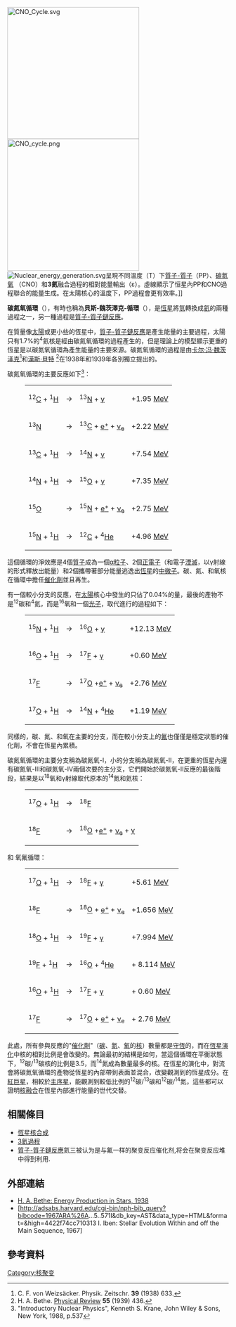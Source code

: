 {{NoteTA|G1=物理學}}

[[File:CNO_Cycle.svg|300px]] 
[[File:CNO_cycle.png|300px]]
[[File:Nuclear_energy_generation.svg|right]]呈現不同溫度（T）下[[質子-質子鏈反應|質子-質子]]（PP）、[[碳氮氧循環|碳氮氧]] （CNO）和'''3氦'''融合過程的相對能量輸出（ε）。虛線顯示了恒星內PP和CNO過程聯合的能量生成。在太陽核心的溫度下，PP過程會更有效率。]]

'''碳氮氧循環'''（'''{{lang|en|CNO cycle}}'''），有時也稱為'''貝斯-魏茨澤克-循環'''（'''{{lang|en|Bethe-Weizsäcker-cycle}}'''），是[[恆星|恆星]]將[[氫|氫]]轉換成[[氦|氦]]的兩種過程之一，另一種過程是[[質子-質子鏈反應|質子-質子鏈反應]]。

在質量像[[太陽|太陽]]或更小些的恆星中，[[質子-質子鏈反應|質子-質子鏈反應]]是產生能量的主要過程，太陽只有1.7%的<sup>4</sup>氦核是經由碳氮氧循環的過程產生的，但是理論上的模型顯示更重的恆星是以碳氮氧循環為產生能量的主要來源。碳氮氧循環的過程是由[[卡尔·冯·魏茨泽克|卡尔·冯·魏茨泽克]]<ref>C. F. von Weizsäcker.  Physik. Zeitschr. '''39''' (1938) 633.</ref>和[[漢斯·貝特|漢斯·貝特]] <ref>H. A. Bethe.  [[Physical_Review|Physical Review]] '''55''' (1939) 436.</ref>在1938年和1939年各別獨立提出的。

碳氮氧循環的主要反應如下<ref name="Krane">"Introductory Nuclear Physics", Kenneth S. Krane, John Wiley & Sons, New York, 1988, p.537</ref>：

<dl><dd>
{| class="wikitable"
|<sup>12</sup>[[碳|C]] + <sup>1</sup>[[氫|H]] ||→|| <sup>13</sup>[[氮|N]] + [[γ射線|γ]] ||+1.95 [[電子伏特|MeV]]
|-
|<sup>13</sup>[[氮|N]] ||→|| <sup>13</sup>[[碳|C]] + [[正電子|e<sup>+</sup>]] + [[中微子|ν<sub>e</sub>]] ||+2.22 [[電子伏特|MeV]]
|-
|<sup>13</sup>[[碳|C]] + <sup>1</sup>[[氫|H]] ||→|| <sup>14</sup>[[氮|N]] + [[γ射線|γ]]  ||+7.54  [[電子伏特|MeV]]
|-
|<sup>14</sup>[[氮|N]] + <sup>1</sup>[[氫|H]] ||→|| <sup>15</sup>[[氧|O]] + [[γ射線|γ]]  ||+7.35 [[電子伏特|MeV]]
|-
|<sup>15</sup>[[氧|O]] ||→|| <sup>15</sup>[[氮|N]] + [[正電子|e<sup>+</sup>]] + [[中微子|ν<sub>e</sub>]] ||+2.75 [[電子伏特|MeV]]
|-
|<sup>15</sup>[[氮|N]] + <sup>1</sup>[[氫|H]] ||→|| <sup>12</sup>[[碳|C]] + <sup>4</sup>[[氦|He]] ||+4.96 [[電子伏特|MeV]]
|}
</dd></dl>

這個循環的淨效應是4個[[質子|質子]]成為一個[[α粒子|α粒子]]、2個[[正電子|正電子]]（和電子[[湮滅|湮滅]]，以γ射線的形式釋放出能量）和2個攜帶著部分能量逃逸出[[恆星|恆星]]的[[中微子|中微子]]。碳、氮、和氧核在循環中擔任[[催化劑|催化劑]]並且再生。

有一個較小分支的反應，在[[太陽|太陽]]核心中發生的只佔了0.04%的量，最後的產物不是<sup>12</sup>碳和<sup>4</sup>氦，而是<sup>16</sup>氧和一個[[光子|光子]]，取代進行的過程如下：

<dl><dd>
{| class="wikitable"
|<sup>15</sup>[[氮|N]] + <sup>1</sup>[[氫|H]] ||→|| <sup>16</sup>[[氧|O]] + [[γ射線|γ]]  ||+12.13 [[電子伏特|MeV]]
|-
|<sup>16</sup>[[氧|O]] + <sup>1</sup>[[氫|H]] ||→|| <sup>17</sup>[[氟|F]] + [[γ射線|γ]]  ||+0.60 [[電子伏特|MeV]]
|-
|<sup>17</sup>[[氟|F]]||→|| <sup>17</sup>[[氧|O]] +[[正電子|e<sup>+</sup>]] + [[微中子|ν<sub>e</sub>]]  ||+2.76 [[電子伏特|MeV]]
|-
|<sup>17</sup>[[氧|O]] + <sup>1</sup>[[氫|H]] ||→|| <sup>14</sup>[[氮|N]] + <sup>4</sup>[[氦|He]] ||+1.19 [[電子伏特|MeV]]
|}
</dd></dl>

同樣的，碳、氮、和氧在主要的分支，而在較小分支上的[[氟|氟]]也僅僅是穩定狀態的催化劑，不會在恆星內累積。

碳氮氧循環的主要分支稱為碳氮氧-I，小的分支稱為碳氮氧-II，在更重的恆星內還有碳氮氧-III和碳氮氧-IV兩個次要的主分支，它們開始於碳氮氧-II反應的最後階段，結果是以<sup>18</sup>氧和γ射線取代原本的<sup>14</sup>氮和氦核：

<dl><dd>
{| class="wikitable"
|<sup>17</sup>[[氧|O]] + <sup>1</sup>[[氫|H]] ||→||<sup>18</sup>[[氟|F]]
|-
|<sup>18</sup>[[氟|F]] ||→||<sup>18</sup>[[氧|O]] +[[正電子|e<sup>+</sup>]] + [[微中子|ν<sub>e</sub>]]  + [[γ射線|γ]]  
|}
</dd></dl>

和
氧氟循環：

<dl><dd>
{| class="wikitable"
|<sup>17</sup>[[氧|O]] + <sup>1</sup>[[氫|H]] ||→||<sup>18</sup>[[氟|F]] + [[γ射線|γ]] ||+5.61 [[電子伏特|MeV]]
|-
|<sup>18</sup>[[氟|F]] ||→|| <sup>18</sup>[[氧|O]] + [[正電子|e<sup>+</sup>]] + [[微中子|ν<sub>e</sub>]] ||+1.656 [[電子伏特|MeV]]
|-
|<sup>18</sup>[[氧|O]] + <sup>1</sup>[[氫|H]] ||→|| <sup>19</sup>[[氟|F]] + [[γ射線|γ]] ||+7.994 [[電子伏特|MeV]]
|-
|<sup>19</sup>[[氟|F]] + <sup>1</sup>[[氫|H]] ||→|| <sup>16</sup>[[氧|O]] + <sup>4</sup>[[氦|He]] ||+ 8.114 [[電子伏特|MeV]]
|-
|<sup>16</sup>[[氧|O]] + <sup>1</sup>[[氫|H]] ||→|| <sup>17</sup>[[氟|F]] + [[γ射線|γ]] ||+ 0.60 [[電子伏特|MeV]]
|-
|<sup>17</sup>[[氟|F]] ||→|| <sup>17</sup>[[氧|O]] + [[正電子|e<sup>+</sup>]] + [[微中子|ν<sub>e</sub>]] ||+ 2.76 [[電子伏特|MeV]]
|}
</dd></dl>此處，所有參與反應的"[[催化劑|催化劑]]"（[[碳|碳]]、[[氮|氮]]、[[氧|氧]]的[[核|核]]）數量都是[[守恆|守恆]]的，而在[[恆星演化|恆星演化]]中核的相對比例是會改變的。無論最初的結構是如何，當這個循環在平衡狀態下，<sup>12</sup>碳/<sup>13</sup>碳核的比例是3.5，而<sup>14</sup>氮成為數量最多的核。在恆星的演化中，對流會將碳氮氧循環的產物從恆星的內部帶到表面並混合，改變觀測到的恆星成分。在[[紅巨星|紅巨星]]，相較於[[主序星|主序星]]，能觀測到較低比例的<sup>12</sup>碳/<sup>13</sup>碳和<sup>12</sup>碳/<sup>14</sup>氮，這些都可以證明[[恆星核合成|核融合]]在恆星內部進行能量的世代交替。

== 相關條目 ==
* [[恆星核合成|恆星核合成]]
* [[3氦過程|3氦過程]]
* [[質子-質子鏈反應|質子-質子鏈反應]]氦三被认为是与氟一样的聚变反应催化剂,将会在聚变反应堆中得到利用.

== 外部連結 ==
*[http://prola.aps.org/abstract/PR/v55/i5/p434_1 H. A. Bethe: Energy Production in Stars, 1938] {{Wayback|url=http://prola.aps.org/abstract/PR/v55/i5/p434_1 |date=20110927010416 }}
*[http://adsabs.harvard.edu/cgi-bin/nph-bib_query?bibcode=1967ARA%26A...5..571I&db_key=AST&data_type=HTML&format=&high=4422f74cc710313 I. Iben: Stellar Evolution Within and off the Main Sequence, 1967] {{Wayback|url=http://adsabs.harvard.edu/cgi-bin/nph-bib_query?bibcode=1967ARA%26A...5..571I&db_key=AST&data_type=HTML&format=&high=4422f74cc710313 |date=20160604031713 }}

== 參考資料 ==
<references />

{{原子核物理学}}

{{DEFAULTSORT:Cno Cycle}}
[[Category:核聚变|Category:核聚变]]